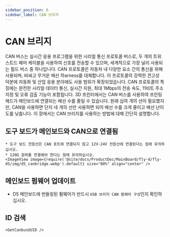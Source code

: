 ```yaml
---
sidebar_position: 6
sidebar_label: CAN 브리지
---
```






# CAN 브리지

CAN 버스는 실시간 응용 프로그램을 위한 시리얼 통신 프로토콜 버스로, 두 개의 트위스트드 페어 케이블을 사용하여 신호를 전송할 수 있으며, 세계적으로 가장 널리 사용되는 필드 버스 중 하나입니다. CAN 프로토콜은 자동차 내 다양한 요소 간의 통신을 위해 사용되며, 비싸고 무거운 배선 하arness를 대체합니다. 이 프로토콜의 강력한 견고성 덕분에 자동화 및 산업 응용 분야에도 사용 범위가 확장되었습니다. CAN 프로토콜의 특징에는 완전한 시리얼 데이터 통신, 실시간 지원, 최대 1Mbps의 전송 속도, 11비트 주소 지정 및 오류 검출 기능이 포함됩니다.
3D 프린터에서는 CAN 버스를 사용하여 프린팅 헤드가 메인보드에 연결되는 배선 수를 줄일 수 있습니다. 원래 십여 개의 선이 필요했지만, CAN을 사용하면 단지 네 개의 선만 사용하면 되어 배선 수를 크게 줄이고 배선 난이도를 낮춥니다.
이 장에서는 CAN 브리지를 사용하는 방법에 대해 간단히 설명합니다.

## 도구 보드가 메인보드와 CAN으로 연결됨

    * 도구 보드 전원선은 CAN 포트에 연결되지 않고 12V-24V 전원선에 연결된다는 점에 유의하십시오.
    * 120Ω 점퍼를 연결해야 한다는 점에 유의하십시오.
    <ImageView image={require('@site/docs/ProductDoc/MainBoard/fly-d/fly-d5/img/d5_canbridge.webp').default} size="80%" align="center" />

## 메인보드 펌웨어 업데이트

* D5 메인보드에 번들링된 펌웨어가 반드시 `USB 브리지 CAN 펌웨어 구성`인지 확인하십시오.


## ID 검색

    <GetCanbusUUID />
